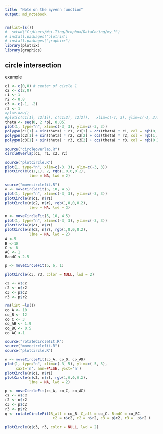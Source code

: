 ```yaml
---
title: "Note on the myvenn function"
output: md_notebook
---
```


```r
rm(list=ls())
#  setwd("C:/Users/Wei-Ting/Dropbox/DataCoding/my_R")
# install.packages("plotrix")
# install.packages("graphics")
library(plotrix)
library(graphics)
```

## circle intersection
 example
 
 
```r
c1 <- c(0,0) # center of circle 1
c2 <- c(2,0)
r1 <- 1
r2 <- 0.8
c3 <- c(-1, -2)
r3 <- 1
#plot.new()
#plot(c(c1[1], c2[1]), c(c1[2], c2[2]),   xlim=c(-3, 3), ylim=c(-3, 3))
theta <- seq(0, 2 *pi, 0.05)
plot(1, type="n", xlim=c(-3, 3), ylim=c(-3, 3))
polygon(c1[1] + sin(theta) * r1, c1[2] + cos(theta) * r1, col = rgb(0, 0.3, 1, 0.4))
polygon(c2[1] + sin(theta) * r2, c2[2] + cos(theta) * r2, col = rgb(1, 0, 0, 0.4))
polygon(c3[1] + sin(theta) * r3, c3[2] + cos(theta) * r3, col = rgb(0.3, 1, 0, 0.4), border = NA)
```




```r
source("circleoverlap.R")
circleOverlap(c1, r1, c2, r2)
```

```r
source("plotcircle.R")
plot(1, type="n", xlim=c(-3, 3), ylim=c(-3, 3))
plotCircle(c(1,1), 2, rgb(1,0,0,0.2),
           line = NA, lwd = 2)
```



```r
source("movecirclefit.R")
n <- moveCircleFit(5, 10, 4.5)
plot(1, type="n", xlim=c(-3, 3), ylim=c(-3, 3))
plotCircle(n$c1, n$r1)
plotCircle(n$c2, n$r2, rgb(1,0,0,0.2),
           line = NA, lwd = 2)
```




```r

n <- moveCircleFit(5, 10, 4.5)
plot(1, type="n", xlim=c(-3, 3), ylim=c(-3, 3))
plotCircle(n$c1, n$r1)
plotCircle(n$c2, n$r2, rgb(1,0,0,0.2),
           line = NA, lwd = 2)
A <-5
B <-10
C <- 6
AC <- 1
BandC <-2.5

p <- moveCircleFit(5, 6, 1)

plotCircle(c3, r3, color = NULL, lwd = 2)

c2 <- n$c2
r2 <- n$r2
c3 <- p$c2
r3 <- p$r2
```


```r
rm(list =ls())
co_A <- 10
co_B <- 12
co_C <- 3
co_AB <- 1.9
co_BC <- 0.5
co_AC <-1

source("rotateCirclefit.R")
source("movecirclefit.R")
source("plotcircle.R")

n <- moveCircleFit(co_A, co_B, co_AB)
plot(1, type="n", xlim=c(-3, 5), ylim=c(-5, 3),  
     xaxt='n', ann=FALSE, yaxt='n')
plotCircle(n$c1, n$r1)
plotCircle(n$c2, n$r2, rgb(1,0,0,0.2),
           line = NA, lwd = 2)

p <- moveCircleFit(co_A, co_C, co_AC)
c2 <- n$c2
r2 <- n$r2
c3 <- p$c2
r3 <- p$r2
q <- rotateCircleFit(B_all = co_B, C_all = co_C, BandC = co_BC, 
                      c2 = n$c2, r2 = n$r2, c3 = p$c2, r3 =  p$r2 )

plotCircle(q$c3, r3, color = NULL, lwd = 2)


```





